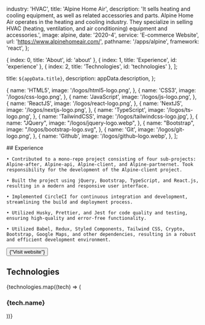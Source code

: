 
  industry: 'HVAC',
  title: 'Alpine Home Air',
  description: 'It sells heating and cooling equipment, as well as related accessories and parts. Alpine Home Air operates in the heating and cooling industry. They specialize in selling HVAC (heating, ventilation, and air conditioning) equipment and accessories.',
  image: alpine,
  date: '2020-4',
  service: 'E-commerce Website',
  url: 'https://www.alpinehomeair.com/',
  pathname: '/apps/alpine',
  framework: 'react',
};

  { index: 0, title: 'About', id: 'about' },
  { index: 1, title: 'Experience', id: 'experience' },
  { index: 2, title: 'Technologies', id: 'technologies' },
];

  title: `${appData.title}`,
  description: appData.description,
};

  {
    name: 'HTML5',
    image: '/logos/html5-logo.png',
  },
  {
    name: 'CSS3',
    image: '/logos/css-logo.png',
  },
  {
    name: 'JavaScript',
    image: '/logos/js-logo.png',
  },
  {
    name: 'ReactJS',
    image: '/logos/react-logo.png',
  },
  {
    name: 'NextJS',
    image: '/logos/nextjs-logo.png',
  },
  {
    name: 'TypeScript',
    image: '/logos/ts-logo.png',
  },
  {
    name: 'TailwindCSS',
    image: '/logos/tailwindcss-logo.jpg',
  },
  {
    name: "JQuery",
    image: "/logos/jquery-logo.webp",
  },
  {
    name: "Bootstrap",
    image: "/logos/bootstrap-logo.svg",
  },
  {
    name: 'Git',
    image: '/logos/git-logo.png',
  },
  {
    name: 'Github',
    image: '/logos/github-logo.webp',
  },
];

<Container>

<Border className="my-8" />

  <Section id="experience">
    ## Experience

    • Contributed to a mono-repo project consisting of four sub-projects: Alpine-after, Alpine-api, Alpine-client, and Alpine-partnernet. Took responsibility for the development of the Alpine-client project.

    • Built the project using jQuery, Bootstrap, TypeScript, and React.js, resulting in a modern and responsive user interface.

    • Implemented CircleCI for continuous integration and development, streamlining the build and deployment process.
    
    • Utilized Husky, Prettier, and Jest for code quality and testing, ensuring high-quality and error-free functionality.

    • Utilized Babel, Redux, Styled Components, Tailwind CSS, Crypto, Bootstrap, Google Maps, and other dependencies, resulting in a robust and efficient development environment.

  </Section>
  <div className="@container">
    <Button href={appData.url} target="_blank" className="flex items-center gap-x-2 mt-8" variant="secondary" arrow="right">
      {"Visit website"}
    </Button>
  </div>

<Border className="my-8" />

<Section id="technologies">

## Technologies

<FadeInStagger className="flex gap-4 mt-6 flex-wrap" faster once>
  {technologies.map((tech) => (
    <FadeIn key={tech.name}>
      <div className="mt-auto">
        <Image
          src={tech.image}
          className="object-contain rounded-md m-auto"
          alt=""
          height={64}
          width={64}
          style={{
            width: 64,
            height: 64,
          }}
        />
        <h3 className="text-sm font-semibold tracking-tight text-[#525df3] text-center bg-white rounded-full w-min px-2 m-2 mx-auto">{tech.name}</h3>
      </div>
    </FadeIn>
  ))}
</FadeInStagger>

</Section>

</Container>
